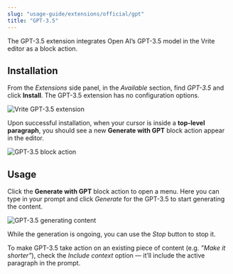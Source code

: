 ```yaml
---
slug: "usage-guide/extensions/official/gpt"
title: "GPT-3.5"
---
```


The GPT-3.5 extension integrates Open AI’s GPT-3.5 model in the Vrite editor as a block action.

## Installation

From the _Extensions_ side panel, in the _Available_ section, find _GPT-3.5_ and click **Install**. The GPT-3.5 extension has no configuration options.

![Vrite GPT-3.5 extension](https://assets.vrite.io/65017ed7b0e627e259623b8a/Wh-dMorMabthE-7QN8Z8j.png)

Upon successful installation, when your cursor is inside a **top-level paragraph**, you should see a new **Generate with GPT** block action appear in the editor.

![GPT-3.5 block action](https://assets.vrite.io/65017ed7b0e627e259623b8a/GldPAk8p46cgTaENCJNTz.png)

## Usage

Click the **Generate with GPT** block action to open a menu. Here you can type in your prompt and click _Generate_ for the GPT-3.5 to start generating the content.

![GPT-3.5 generating content](https://assets.vrite.io/65017ed7b0e627e259623b8a/HlW2G7hxGnWXDwNQajAJ0.png)

While the generation is ongoing, you can use the _Stop_ button to stop it.

To make GPT-3.5 take action on an existing piece of content (e.g. _”Make it shorter”_), check the _Include context_ option — it’ll include the active paragraph in the prompt.
